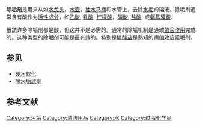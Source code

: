 {{Expand|time=2018-03-26T12:05:28+00:00}}
{{Unreferenced|time=2018-03-26T12:05:40+00:00}}
'''除垢剂'''是用来从如[[水龙头|水龙头]]，[[水壶|水壶]]，[[抽水马桶|抽水马桶]]和水管上，去除[[水垢|水垢]]的溶液。除垢剂通常含有酸作为[[活性成分|活性成分]]，如[[乙酸|乙酸]], [[乳酸|乳酸]], [[柠檬酸|柠檬酸]]，[[磷酸|磷酸]], [[盐酸|盐酸]], 或[[氨基磺酸|氨基磺酸]].

虽然许多除垢剂都是酸，但这并不是必需的。通常的除垢机制是通过[[螯合物|螯合作用]]完成的。这种类型的除垢剂可能是最有效的。特别是[[膦酸盐|膦酸盐]]是熟知的阈值效应阻垢剂。

== 参见 ==
* [[硬水软化|硬水软化]]
* [[除水垢試劑|除水垢試劑]]

==参考文献==
{{chem-stub}}

[[Category:污垢|Category:污垢]]
[[Category:清洁用品|Category:清洁用品]]
[[Category:水|Category:水]]
[[Category:过程化学品|Category:过程化学品]]